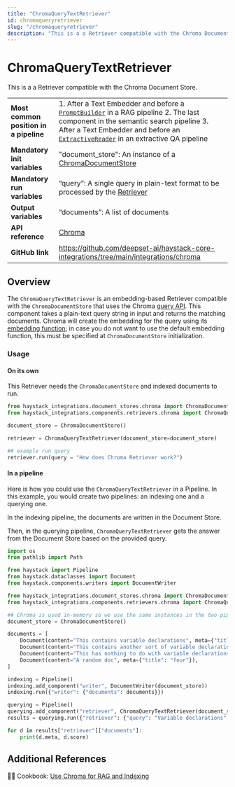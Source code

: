 ```yaml
---
title: "ChromaQueryTextRetriever"
id: chromaqueryretriever
slug: "/chromaqueryretriever"
description: "This is a a Retriever compatible with the Chroma Document Store."
---
```


# ChromaQueryTextRetriever

This is a a Retriever compatible with the Chroma Document Store.

|                                        |                                                                                                                                                                                                                                                                             |
| :------------------------------------- | :-------------------------------------------------------------------------------------------------------------------------------------------------------------------------------------------------------------------------------------------------------------------------- |
| **Most common position in a pipeline** | 1. After a Text Embedder and before a [`PromptBuilder`](/docs/promptbuilder)   in a RAG pipeline  2. The last component in the semantic search pipeline  3. After a Text Embedder and before an [`ExtractiveReader`](/docs/extractivereader)   in an extractive QA pipeline |
| **Mandatory init variables**           | "document_store": An instance of a [ChromaDocumentStore](../../document-stores/chromadocumentstore.mdx)                                                                                                                                                                                         |
| **Mandatory run variables**            | “query”: A single query in plain-text format to be processed by the [Retriever](../retrievers.mdx)                                                                                                                                                                           |
| **Output variables**                   | “documents”: A list of documents                                                                                                                                                                                                                                            |
| **API reference**                      | [Chroma](/reference/integrations-chroma)                                                                                                                                                                                                                                           |
| **GitHub link**                        | https://github.com/deepset-ai/haystack-core-integrations/tree/main/integrations/chroma                                                                                                                                                                                    |

## Overview

The `ChromaQueryTextRetriever` is an embedding-based Retriever compatible with the `ChromaDocumentStore` that uses the Chroma [query API](https://docs.trychroma.com/reference/Collection#query).
This component takes a plain-text query string in input and returns the matching documents.
Chroma will create the embedding for the query using its [embedding function](https://docs.trychroma.com/embeddings#default-all-minilm-l6-v2); in case you do not want to use the default embedding function, this must be specified at `ChromaDocumentStore` initialization.

### Usage

#### On its own

This Retriever needs the `ChromaDocumentStore` and indexed documents to run.

```python
from haystack_integrations.document_stores.chroma import ChromaDocumentStore
from haystack_integrations.components.retrievers.chroma import ChromaQueryTextRetriever

document_store = ChromaDocumentStore()

retriever = ChromaQueryTextRetriever(document_store=document_store)

## example run query
retriever.run(query = "How does Chroma Retriever work?")
```

#### In a pipeline

Here is how you could use the `ChromaQueryTextRetriever` in a Pipeline. In this example, you would create two pipelines: an indexing one and a querying one.

In the indexing pipeline, the documents are written in the Document Store.

Then, in the querying pipeline, `ChromaQueryTextRetriever` gets the answer from the Document Store based on the provided query.

```python
import os
from pathlib import Path

from haystack import Pipeline
from haystack.dataclasses import Document
from haystack.components.writers import DocumentWriter

from haystack_integrations.document_stores.chroma import ChromaDocumentStore
from haystack_integrations.components.retrievers.chroma import ChromaQueryTextRetriever

## Chroma is used in-memory so we use the same instances in the two pipelines below
document_store = ChromaDocumentStore()

documents = [
    Document(content="This contains variable declarations", meta={"title": "one"}),
    Document(content="This contains another sort of variable declarations", meta={"title": "two"}),
    Document(content="This has nothing to do with variable declarations", meta={"title": "three"}),
    Document(content="A random doc", meta={"title": "four"}),
]

indexing = Pipeline()
indexing.add_component("writer", DocumentWriter(document_store))
indexing.run({"writer": {"documents": documents}})

querying = Pipeline()
querying.add_component("retriever", ChromaQueryTextRetriever(document_store))
results = querying.run({"retriever": {"query": "Variable declarations", "top_k": 3}})

for d in results["retriever"]["documents"]:
    print(d.meta, d.score)
```

## Additional References

:cook: Cookbook: [Use Chroma for RAG and Indexing](https://haystack.deepset.ai/cookbook/chroma-indexing-and-rag-examples)
